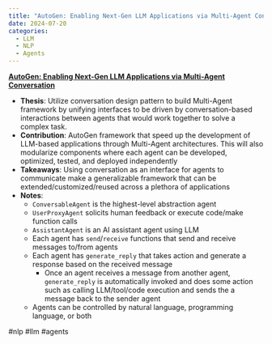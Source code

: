 ```yaml
---
title: "AutoGen: Enabling Next-Gen LLM Applications via Multi-Agent Conversation"
date: 2024-07-20
categories:
  - LLM
  - NLP
  - Agents
---
```

**[AutoGen: Enabling Next-Gen LLM Applications via Multi-Agent Conversation](https://arxiv.org/abs/2210.03629v3)**

- **Thesis**: Utilize conversation design pattern to build Multi-Agent
framework by unifying interfaces to be driven by conversation-based interactions
between agents that would work together to solve a complex task.
- **Contribution**: AutoGen framework that speed up the development of
LLM-based applications through Multi-Agent architectures. This will also
modularize components where each agent can be developed, optimized, tested,
and deployed independently
- **Takeaways**: Using conversation as an interface for agents to communicate
make a generalizable framework that can be extended/customized/reused across a
plethora of applications
- **Notes**:
    - `ConversableAgent` is the highest-level abstraction agent
    - `UserProxyAgent` solicits human feedback or execute code/make function
    calls
    - `AssistantAgent` is an AI assistant agent using LLM
    - Each agent has `send`/`receive` functions that send and receive messages
      to/from agents
    - Each agent has `generate_reply` that takes action and generate a response
      based on the received message
        - Once an agent receives a message from another agent, `generate_reply`
          is automatically invoked and does some action such as calling
        LLM/tool/code execution and sends the a message back to the sender
        agent
    - Agents can be controlled by natural language, programming language, or
    both

#nlp #llm #agents
